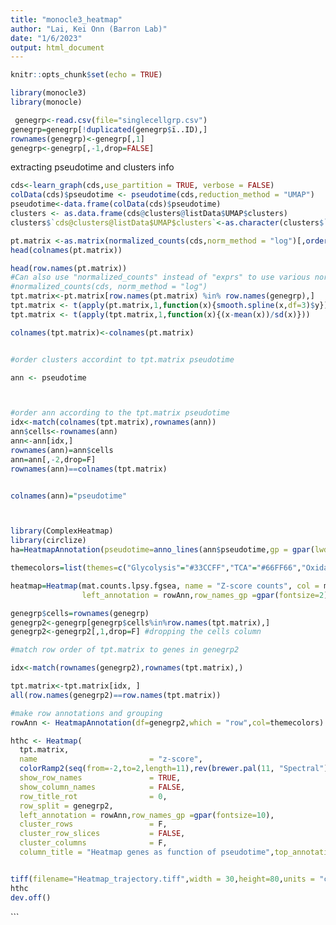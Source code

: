 ---
title: "monocle3_heatmap"
author: "Lai, Kei Onn (Barron Lab)"
date: "1/6/2023"
output: html_document
---

```{r setup, include=FALSE}
knitr::opts_chunk$set(echo = TRUE)
```

```{r}
library(monocle3)
library(monocle)
```


```{r}
 genegrp<-read.csv(file="singlecellgrp.csv")
genegrp=genegrp[!duplicated(genegrp$ï..ID),]
rownames(genegrp)<-genegrp[,1]
genegrp<-genegrp[,-1,drop=FALSE]
```


extracting pseudotime and clusters info
```{r}
cds<-learn_graph(cds,use_partition = TRUE, verbose = FALSE)
colData(cds)$pseudotime <- pseudotime(cds,reduction_method = "UMAP")
pseudotime<-data.frame(colData(cds)$pseudotime)
clusters <- as.data.frame(cds@clusters@listData$UMAP$clusters)
clusters$`cds@clusters@listData$UMAP$clusters`<-as.character(clusters$`cds@clusters@listData$UMAP$clusters`)

```

```{r}
pt.matrix <-as.matrix(normalized_counts(cds,norm_method = "log")[,order(pseudotime(cds))])
head(colnames(pt.matrix))

head(row.names(pt.matrix))
#Can also use "normalized_counts" instead of "exprs" to use various normalization methods, for example:
#normalized_counts(cds, norm_method = "log")
tpt.matrix<-pt.matrix[row.names(pt.matrix) %in% row.names(genegrp),]
tpt.matrix <- t(apply(pt.matrix,1,function(x){smooth.spline(x,df=3)$y}))
tpt.matrix <- t(apply(tpt.matrix,1,function(x){(x-mean(x))/sd(x)}))

colnames(tpt.matrix)<-colnames(pt.matrix)


#order clusters accordint to tpt.matrix pseudotime

ann <- pseudotime



#order ann according to the tpt.matrix pseudotime
idx<-match(colnames(tpt.matrix),rownames(ann))
ann$cells<-rownames(ann)
ann<-ann[idx,]
rownames(ann)=ann$cells
ann=ann[,-2,drop=F]
rownames(ann)==colnames(tpt.matrix)


colnames(ann)="pseudotime"



library(ComplexHeatmap)
library(circlize)
ha=HeatmapAnnotation(pseudotime=anno_lines(ann$pseudotime,gp = gpar(lwd=5,col="maroon")))

```


```{r}
themecolors=list(themes=c("Glycolysis"="#33CCFF","TCA"="#66FF66","Oxidative Phosphorylation"="maroon","Microglia development"="purple"))

heatmap=Heatmap(mat.counts.lpsy.fgsea, name = "Z-score counts", col = myCol,column_title = "%s",cluster_rows = FALSE,show_column_dend = FALSE,row_split = mygenecol2,column_split = my_sample_col,row_title_rot = 0,column_km = 1,
                left_annotation = rowAnn,row_names_gp =gpar(fontsize=2))

genegrp$cells=rownames(genegrp)
genegrp2<-genegrp[genegrp$cells%in%row.names(tpt.matrix),]
genegrp2<-genegrp2[,1,drop=F] #dropping the cells column

#match row order of tpt.matrix to genes in genegrp2 

idx<-match(rownames(genegrp2),rownames(tpt.matrix),)

tpt.matrix<-tpt.matrix[idx, ]
all(row.names(genegrp2)==row.names(tpt.matrix))

#make row annotations and grouping
rowAnn <- HeatmapAnnotation(df=genegrp2,which = "row",col=themecolors)

hthc <- Heatmap(
  tpt.matrix,
  name                         = "z-score",
  colorRamp2(seq(from=-2,to=2,length=11),rev(brewer.pal(11, "Spectral"))),
  show_row_names               = TRUE,
  show_column_names            = FALSE,
  row_title_rot                = 0,
  row_split = genegrp2,
  left_annotation = rowAnn,row_names_gp =gpar(fontsize=10),
  cluster_rows                 = F,
  cluster_row_slices           = FALSE,
  cluster_columns              = F,
  column_title = "Heatmap genes as function of pseudotime",top_annotation = ha)


tiff(filename="Heatmap_trajectory.tiff",width = 30,height=80,units = "cm",res = 400)
hthc
dev.off()

```


```

